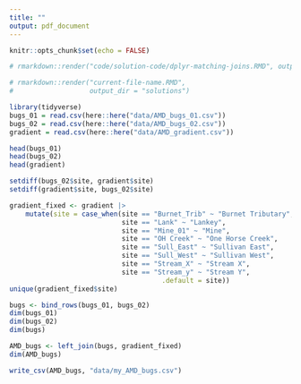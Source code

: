 ```yaml
---
title: ""
output: pdf_document
---
```


```r
knitr::opts_chunk$set(echo = FALSE)

# rmarkdown::render("code/solution-code/dplyr-matching-joins.RMD", output_dir = "solutions")

# rmarkdown::render("current-file-name.RMD",
#                   output_dir = "solutions")

library(tidyverse)
bugs_01 = read.csv(here::here("data/AMD_bugs_01.csv"))
bugs_02 = read.csv(here::here("data/AMD_bugs_02.csv"))
gradient = read.csv(here::here("data/AMD_gradient.csv"))

```

```r
head(bugs_01)
head(bugs_02)
head(gradient)
```



```r
setdiff(bugs_02$site, gradient$site)
setdiff(gradient$site, bugs_02$site)
```

```r
gradient_fixed <- gradient |>
    mutate(site = case_when(site == "Burnet_Trib" ~ "Burnet Tributary",
                            site == "Lank" ~ "Lankey",
                            site == "Mine_01" ~ "Mine",
                            site == "OH Creek" ~ "One Horse Creek",
                            site == "Sull_East" ~ "Sullivan East",
                            site == "Sull_West" ~ "Sullivan West",
                            site == "Stream_X" ~ "Stream X",
                            site == "Stream_y" ~ "Stream Y",
                                      .default = site))
unique(gradient_fixed$site)
```


```r
bugs <- bind_rows(bugs_01, bugs_02)
dim(bugs_01)
dim(bugs_02)
dim(bugs)
```

```r
AMD_bugs <- left_join(bugs, gradient_fixed)
dim(AMD_bugs)
```

```r
write_csv(AMD_bugs, "data/my_AMD_bugs.csv")

```

